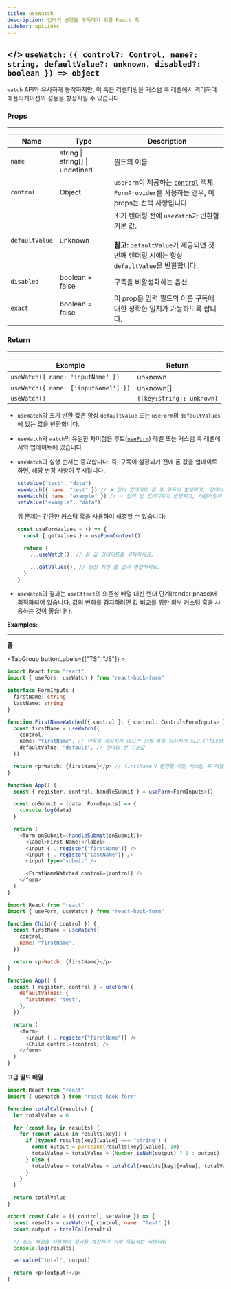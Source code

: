 ```yaml
---
title: useWatch
description: 입력의 변경을 구독하기 위한 React 훅
sidebar: apiLinks
---
```


## \</> `useWatch:` <TypeText>`({ control?: Control, name?: string, defaultValue?: unknown, disabled?: boolean }) => object`</TypeText>

`watch` API와 유사하게 동작하지만, 이 훅은 리렌더링을 커스텀 훅 레벨에서 격리하여 애플리케이션의 성능을 향상시킬 수 있습니다.

### Props

---

| Name           | Type                                                 | Description                                                                                                                                        |
| -------------- | ---------------------------------------------------- | -------------------------------------------------------------------------------------------------------------------------------------------------- |
| `name`         | <TypeText>string \| string[] \| undefined</TypeText> | 필드의 이름.                                                                                                                                       |
| `control`      | <TypeText>Object</TypeText>                          | `useForm`이 제공하는 [`control`](/docs/useform/control) 객체. `FormProvider`를 사용하는 경우, 이 props는 선택 사항입니다.                          |
| `defaultValue` | <TypeText>unknown</TypeText>                         | 초기 렌더링 전에 `useWatch`가 반환할 기본 값.<br/><br/>**참고:** `defaultValue`가 제공되면 첫 번째 렌더링 시에는 항상 `defaultValue`을 반환합니다. |
| `disabled`     | <TypeText>boolean = false</TypeText>                 | 구독을 비활성화하는 옵션.                                                                                                                          |
| `exact`        | <TypeText>boolean = false</TypeText>                 | 이 prop은 입력 필드의 이름 구독에 대한 정확한 일치가 가능하도록 합니다.                                                                            |

### Return

---

| Example                              | Return                                         |
| ------------------------------------ | ---------------------------------------------- |
| `useWatch({ name: 'inputName' })`    | <TypeText>unknown</TypeText>                   |
| `useWatch({ name: ['inputName1'] })` | <TypeText>unknown[]</TypeText>                 |
| `useWatch()`                         | <TypeText>`{[key:string]: unknown}`</TypeText> |

<Admonition type="important" title="Rules">

- `useWatch`의 초기 반환 값은 항상 `defaultValue` 또는 `useForm`의 `defaultValues`에 있는 값을 반환합니다.
- `useWatch`와 `watch`의 유일한 차이점은 루트([`useForm`](/docs/useform)) 레벨 또는 커스텀 훅 레벨에서의 업데이트에 있습니다.
- `useWatch`의 실행 순서는 중요합니다. 즉, 구독이 설정되기 전에 폼 값을 업데이트 하면, 해당 변경 사항이 무시됩니다.

  ```javascript copy
  setValue("test", "data")
  useWatch({ name: "test" }) // ❌ 값이 업데이트 된 후 구독이 발생하고, 업데이트가 무시됨
  useWatch({ name: "example" }) // ✅ 입력 값 업데이트가 반영되고, 리렌더링이 트리거됨
  setValue("example", "data")
  ```

  위 문제는 간단한 커스텀 훅을 사용하여 해결할 수 있습니다:

  ```javascript copy
  const useFormValues = () => {
    const { getValues } = useFormContext()

    return {
      ...useWatch(), // 폼 값 업데이트를 구독하세요.

      ...getValues(), // 항상 최신 폼 값과 병합하세요.
    }
  }
  ```

- `useWatch`의 결과는 `useEffect`의 의존성 배열 대신 렌더 단계(render phase)에 최적화되어 있습니다. 값의 변화를 감지하려면 값 비교를 위한 외부 커스텀 훅을 사용하는 것이 좋습니다.

</Admonition>

**Examples:**

---

**폼**

<TabGroup buttonLabels={["TS", "JS"]} >

```typescript copy sandbox="https://codesandbox.io/s/react-hook-form-v7-ts-usewatch-h9i5e"
import React from "react"
import { useForm, useWatch } from "react-hook-form"

interface FormInputs {
  firstName: string
  lastName: string
}

function FirstNameWatched({ control }: { control: Control<FormInputs> }) {
  const firstName = useWatch({
    control,
    name: "firstName", // 이름을 제공하지 않으면 전체 폼을 감시하게 되고,['firstName', 'lastName']을 사용하면 둘다 감시할 수 있습니다.
    defaultValue: "default", // 렌더링 전 기본값
  })

  return <p>Watch: {firstName}</p> // firstName이 변경될 때만 커스텀 훅 레벨에서 리렌더링하세요.
}

function App() {
  const { register, control, handleSubmit } = useForm<FormInputs>()

  const onSubmit = (data: FormInputs) => {
    console.log(data)
  }

  return (
    <form onSubmit={handleSubmit(onSubmit)}>
      <label>First Name:</label>
      <input {...register("firstName")} />
      <input {...register("lastName")} />
      <input type="submit" />

      <FirstNameWatched control={control} />
    </form>
  )
}
```

```javascript copy sandbox="https://codesandbox.io/s/react-hook-form-v7-usewatch-forked-9872t"
import React from "react"
import { useForm, useWatch } from "react-hook-form"

function Child({ control }) {
  const firstName = useWatch({
    control,
    name: "firstName",
  })

  return <p>Watch: {firstName}</p>
}

function App() {
  const { register, control } = useForm({
    defaultValues: {
      firstName: "test",
    },
  })

  return (
    <form>
      <input {...register("firstName")} />
      <Child control={control} />
    </form>
  )
}
```

</TabGroup>

**고급 필드 배열**

```javascript copy sandbox="https://codesandbox.io/s/watchusewatch-calc-4tpnh"
import React from "react"
import { useWatch } from "react-hook-form"

function totalCal(results) {
  let totalValue = 0

  for (const key in results) {
    for (const value in results[key]) {
      if (typeof results[key][value] === "string") {
        const output = parseInt(results[key][value], 10)
        totalValue = totalValue + (Number.isNaN(output) ? 0 : output)
      } else {
        totalValue = totalValue + totalCal(results[key][value], totalValue)
      }
    }
  }

  return totalValue
}

export const Calc = ({ control, setValue }) => {
  const results = useWatch({ control, name: "test" })
  const output = totalCal(results)

  // 필드 배열을 사용하여 결과를 계산하기 위해 독립적인 리렌더링
  console.log(results)

  setValue("total", output)

  return <p>{output}</p>
}
```
